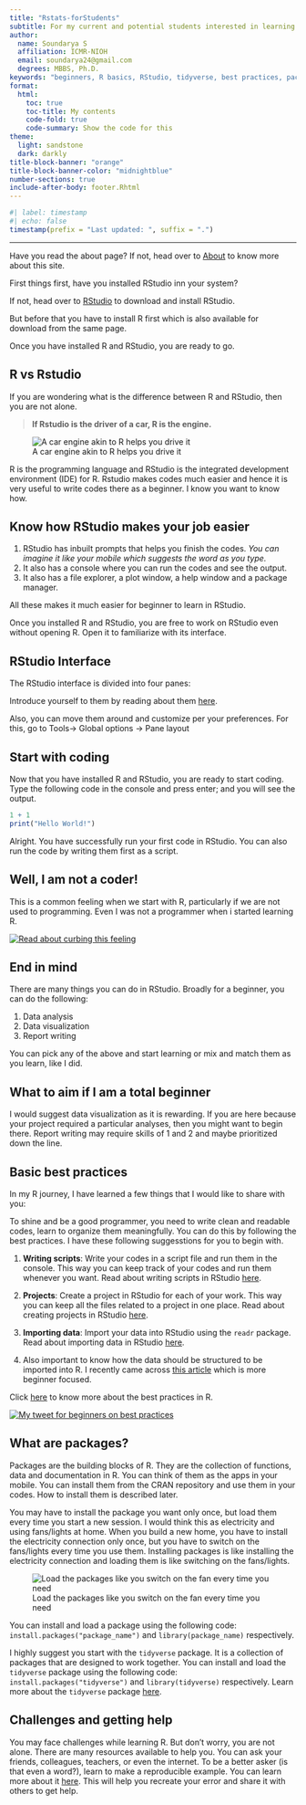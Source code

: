 ```yaml
---
title: "Rstats-forStudents"
subtitle: For my current and potential students interested in learning R
author: 
  name: Soundarya S
  affiliation: ICMR-NIOH
  email: soundarya24@gmail.com
  degrees: MBBS, Ph.D.
keywords: "beginners, R basics, RStudio, tidyverse, best practices, packages, challenges, getting help"
format: 
  html: 
    toc: true
    toc-title: My contents
    code-fold: true
    code-summary: Show the code for this
theme: 
  light: sandstone
  dark: darkly
title-block-banner: "orange"
title-block-banner-color: "midnightblue"
number-sections: true
include-after-body: footer.Rhtml
---
```


```r
#| label: timestamp
#| echo: false
timestamp(prefix = "Last updated: ", suffix = ".")
```

------------------------------------------------------------------------

Have you read the about page? If not, head over to [About](about.html) to know more about this site.

First things first, have you installed RStudio inn your system?

If not, head over to [RStudio](https://www.rstudio.com/products/rstudio/download/) to download and install RStudio.

But before that you have to install R first which is also available for download from the same page.

Once you have installed R and RStudio, you are ready to go.

## R vs Rstudio

If you are wondering what is the difference between R and RStudio, then you are not alone.

> **If Rstudio is the driver of a car, R is the engine.**

![A car engine akin to R helps you drive it](car.jpg)

R is the programming language and RStudio is the integrated development environment (IDE) for R. Rstudio makes codes much easier and hence it is very useful to write codes there as a beginner. I know you want to know how.

::: {.callout-note appearance="minimal"}
## Know how RStudio makes your job easier

1.  RStudio has inbuilt prompts that helps you finish the codes. *You can imagine it like your mobile which suggests the word as you type.*
2.  It also has a console where you can run the codes and see the output.
3.  It also has a file explorer, a plot window, a help window and a package manager.

All these makes it much easier for beginner to learn in RStudio.
:::

Once you installed R and RStudio, you are free to work on RStudio even without opening R. Open it to familiarize with its interface.

## RStudio Interface

The RStudio interface is divided into four panes:

Introduce yourself to them by reading about them [here](https://docs.posit.co/ide/user/ide/guide/ui/ui-panes.html).

Also, you can move them around and customize per your preferences. For this, go to Tools-\> Global options -\> Pane layout

## Start with coding

Now that you have installed R and RStudio, you are ready to start coding. Type the following code in the console and press enter; and you will see the output.

```r
1 + 1
print("Hello World!")
```

Alright. You have successfully run your first code in RStudio. You can also run the code by writing them first as a script.

::: callout-important
## Well, I am not a coder!

This is a common feeling when we start with R, particularly if we are not used to programming. Even I was not a programmer when i started learning R.

[![Read about curbing this feeling](rbeginner.jpeg){fig-align="center"}](https://x.com/SoundaryaRak/status/1656970220647620608?s=20)
:::

## End in mind

There are many things you can do in RStudio. Broadly for a beginner, you can do the following:

1.  Data analysis
2.  Data visualization
3.  Report writing

You can pick any of the above and start learning or mix and match them as you learn, like I did.

::: callout-tip
## What to aim if I am a total beginner

I would suggest data visualization as it is rewarding. If you are here because your project required a particular analyses, then you might want to begin there. Report writing may require skills of 1 and 2 and maybe prioritized down the line.
:::

## Basic best practices

In my R journey, I have learned a few things that I would like to share with you:

To shine and be a good programmer, you need to write clean and readable codes, learn to organize them meaningfully. You can do this by following the best practices. I have these following suggesstions for you to begin with.

1.  **Writing scripts**: Write your codes in a script file and run them in the console. This way you can keep track of your codes and run them whenever you want. Read about writing scripts in RStudio [here](https://ss-myrspace.netlify.app/posts/2021-08-03-using-r-scripts-effectively-even-as-a-beginner/).

2.  **Projects**: Create a project in RStudio for each of your work. This way you can keep all the files related to a project in one place. Read about creating projects in RStudio [here](https://ss-myrspace.netlify.app/posts/2021-08-03-starting-projects-in-rstudio/).

3.  **Importing data**: Import your data into RStudio using the `readr` package. Read about importing data in RStudio [here](https://ss-myrspace.netlify.app/posts/2021-05-13-how-to-import-your-data-into-r/).

4. Also important to know how the data should be structured to be imported into R. I recently came across [this article](https://www.tandfonline.com/doi/full/10.1080/00031305.2017.1375989) which is more beginner focused.


Click [here](https://style.tidyverse.org/) to know more about the best practices in R.

[![My tweet for beginners on best practices](tweet-bestpractices.png){fig-align="center"}](https://x.com/SoundaryaRak/status/1663780092722688001?s=20)

## What are packages?

Packages are the building blocks of R. They are the collection of functions, data and documentation in R. You can think of them as the apps in your mobile. You can install them from the CRAN repository and use them in your codes. How to install them is described later.

You may have to install the package you want only once, but load them every time you start a new session. I would think this as electricity and using fans/lights at home. When you build a new home, you have to install the electricity connection only once, but you have to switch on the fans/lights every time you use them. Installing packages is like installing the electricity connection and loading them is like switching on the fans/lights.

![Load the packages like you switch on the fan every time you need](switch.jpg){fig-align="center"}

You can install and load a package using the following code: `install.packages("package_name")` and `library(package_name)` respectively.

I highly suggest you start with the `tidyverse` package. It is a collection of packages that are designed to work together. You can install and load the `tidyverse` package using the following code: `install.packages("tidyverse")` and `library(tidyverse)` respectively. Learn more about the `tidyverse` package [here](https://www.tidyverse.org/).

## Challenges and getting help

You may face challenges while learning R. But don't worry, you are not alone. There are many resources available to help you. You can ask your friends, colleagues, teachers, or even the internet. To be a better asker (is that even a word?), learn to make a reproducible example. You can learn more about it [here](https://www.tidyverse.org/help/#reprex). This will help you recreate your error and share it with others to get help.
